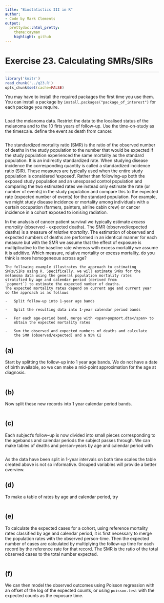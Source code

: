 ```yaml
---
title: "Biostatistics III in R"
author:
- Code by Mark Clements
output:
  prettydoc::html_pretty:
    theme:cayman
    highlight: github
---
```


# Exercise 23. Calculating SMRs/SIRs #

-----------

```r
library('knitr')
read_chunk('../q23.R')
opts_chunk$set(cache=FALSE)
```

You may have to install the required packages the first time you use them. You can install a package by `install.packages("package_of_interest")` for each package you require.

```r
```
Load the melanoma data. Restrict the data to the localised status of the melanoma and to the 10 firts years of follow-up. Use the time-on-study as the timescale. define the event as death from cancer.

```r
```


The standardized mortality ratio (SMR) is the ratio of the observed
    number of deaths in the study population to the number that would be
    expected if the study population experienced the same mortality as
    the standard population. It is an indirectly standardized rate. When
    studying disease incidence the corresponding quantity is called a
    standardized incidence ratio (SIR). These measures are typically
    used when the entire study population is considered ‘exposed’.
    Rather than following-up both the exposed study population and an
    unexposed control population and comparing the two estimated rates
    we instead only estimate the rate (or number of events) in the study
    population and compare this to the expected rate (expected number
    of events) for the standard population. For example, we might study
    disease incidence or mortality among individuals with a certain
    occupation (farmers, painters, airline cabin crew) or cancer
    incidence in a cohort exposed to ionising radiation.

In the analysis of cancer patient survival we typically estimate
    _excess mortality_ (observed - expected deaths). The
    SMR (observed/expected deaths) is a measure of _relative
    mortality_. The estimation of observed and expected numbers
    of deaths are performed in an identical manner for each measure but
    with the SMR we assume that the effect of exposure is multiplicative
    to the baseline rate whereas with excess mortality we assume it
    is additive. Which measure, relative mortality or excess mortality,
    do you think is more homogeneous across age?

    The following example illustrates the approach to estimating
    SMRs/SIRs using R. Specifically, we will estimate SMRs for the
    melanoma data using the general population mortality rates
    stratified by age and calendar period (derived from
    `popmort`) to estimate the expected number of deaths.
    The expected mortality rates depend on current age and current year
    so the approach is as follows

    -   Split follow-up into 1-year age bands

    -   Split the resulting data into 1-year calendar period bands

    -   For each age-period band, merge with <span>popmort.dta</span> to
        obtain the expected mortality rates

    -   Sum the observed and expected numbers of deaths and calculate
        the SMR (observed/expected) and a 95% CI

## (a) ##

Start by splitting the follow-up into 1 year age bands. We do not have
        a date of birth available, so we can make a mid-point
        approximation for the age at diagnosis.

```r
```

## (b) ##

Now split these new records into 1 year calendar period bands. 

```r
```

## (c) ##

Each subject’s follow–up is now divided into small pieces
corresponding to the agebands and calendar periods the subject passes
through. We can make tables of deaths and person-years by age and
calendar period with

```r
```

As the data have been split in 1-year intervals on both time
        scales the table created above is not so informative. Grouped
        variables will provide a better overview.


## (d) ##

To make a table of rates by age and calendar period, try

```r
```

## (e) ##

To calculate the expected cases for a cohort, using reference
        mortality rates classified by age and calendar period, it is
        first necessary to merge the population rates with the
        observed person-time.  Then the expected number of cases are
        calculated by multiplying the follow-up time for each record
        by the reference rate for that record. The SMR is the ratio of
        the total observed cases to the total number expected.
		
```r
```

## (f) ##

We can then model the observed outcomes using Poisson regression with an offset of the log of the expected counts, or using `poisson.test` with the expected counts as the exposure time.

```r
```
